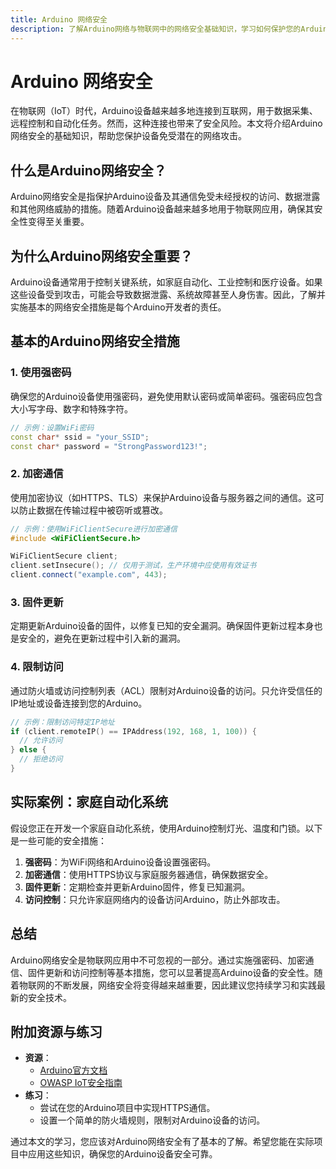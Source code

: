 ```yaml
---
title: Arduino 网络安全
description: 了解Arduino网络与物联网中的网络安全基础知识，学习如何保护您的Arduino设备免受网络攻击。
---
```


# Arduino 网络安全

在物联网（IoT）时代，Arduino设备越来越多地连接到互联网，用于数据采集、远程控制和自动化任务。然而，这种连接也带来了安全风险。本文将介绍Arduino网络安全的基础知识，帮助您保护设备免受潜在的网络攻击。

## 什么是Arduino网络安全？

Arduino网络安全是指保护Arduino设备及其通信免受未经授权的访问、数据泄露和其他网络威胁的措施。随着Arduino设备越来越多地用于物联网应用，确保其安全性变得至关重要。

## 为什么Arduino网络安全重要？

Arduino设备通常用于控制关键系统，如家庭自动化、工业控制和医疗设备。如果这些设备受到攻击，可能会导致数据泄露、系统故障甚至人身伤害。因此，了解并实施基本的网络安全措施是每个Arduino开发者的责任。

## 基本的Arduino网络安全措施

### 1. 使用强密码

确保您的Arduino设备使用强密码，避免使用默认密码或简单密码。强密码应包含大小写字母、数字和特殊字符。

```cpp
// 示例：设置WiFi密码
const char* ssid = "your_SSID";
const char* password = "StrongPassword123!";
```

### 2. 加密通信

使用加密协议（如HTTPS、TLS）来保护Arduino设备与服务器之间的通信。这可以防止数据在传输过程中被窃听或篡改。

```cpp
// 示例：使用WiFiClientSecure进行加密通信
#include <WiFiClientSecure.h>

WiFiClientSecure client;
client.setInsecure(); // 仅用于测试，生产环境中应使用有效证书
client.connect("example.com", 443);
```

### 3. 固件更新

定期更新Arduino设备的固件，以修复已知的安全漏洞。确保固件更新过程本身也是安全的，避免在更新过程中引入新的漏洞。

### 4. 限制访问

通过防火墙或访问控制列表（ACL）限制对Arduino设备的访问。只允许受信任的IP地址或设备连接到您的Arduino。

```cpp
// 示例：限制访问特定IP地址
if (client.remoteIP() == IPAddress(192, 168, 1, 100)) {
  // 允许访问
} else {
  // 拒绝访问
}
```

## 实际案例：家庭自动化系统

假设您正在开发一个家庭自动化系统，使用Arduino控制灯光、温度和门锁。以下是一些可能的安全措施：

1. **强密码**：为WiFi网络和Arduino设备设置强密码。
2. **加密通信**：使用HTTPS协议与家庭服务器通信，确保数据安全。
3. **固件更新**：定期检查并更新Arduino固件，修复已知漏洞。
4. **访问控制**：只允许家庭网络内的设备访问Arduino，防止外部攻击。

## 总结

Arduino网络安全是物联网应用中不可忽视的一部分。通过实施强密码、加密通信、固件更新和访问控制等基本措施，您可以显著提高Arduino设备的安全性。随着物联网的不断发展，网络安全将变得越来越重要，因此建议您持续学习和实践最新的安全技术。

## 附加资源与练习

- **资源**：
  - [Arduino官方文档](https://www.arduino.cc/en/Guide/HomePage)
  - [OWASP IoT安全指南](https://owasp.org/www-project-internet-of-things/)
- **练习**：
  - 尝试在您的Arduino项目中实现HTTPS通信。
  - 设置一个简单的防火墙规则，限制对Arduino设备的访问。

通过本文的学习，您应该对Arduino网络安全有了基本的了解。希望您能在实际项目中应用这些知识，确保您的Arduino设备安全可靠。